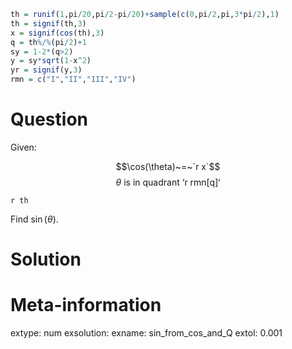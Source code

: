 ```r
th = runif(1,pi/20,pi/2-pi/20)+sample(c(0,pi/2,pi,3*pi/2),1)
th = signif(th,3)
x = signif(cos(th),3)
q = th%/%(pi/2)+1
sy = 1-2*(q>2)
y = sy*sqrt(1-x^2)
yr = signif(y,3)
rmn = c("I","II","III","IV")
```

Question
========

Given:

$$\cos(\theta)~=~`r x`$$
$$\theta\text{ is in quadrant `r rmn[q]`}$$

`r th`

Find $\sin(\theta)$.


Solution
========



Meta-information
============
extype: num
exsolution: 
exname: sin_from_cos_and_Q
extol: 0.001